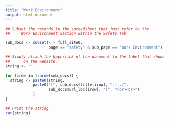```yaml
---
title: "Work Environment"
output: html_document
---
```


```r

## Subset the records in the spreadsheet that just refer to the 
##     Work Environment Section within the Safety Tab

sub_docs <- subset(x = full_site0, 
                   page == "safety" & sub_page == "Work Environment")

## Simply attach the hyperlink of the document to the label that shows up
##      on the website. 
string <- ""

for (irow in 1:nrow(sub_docs)) {
  string <- paste0(string,
            paste0("[", sub_docs$title[irow], "](../",
                   sub_docs$url_loc[irow], ")", "<br><br>")
            )
}

## Print the string
cat(string)
```